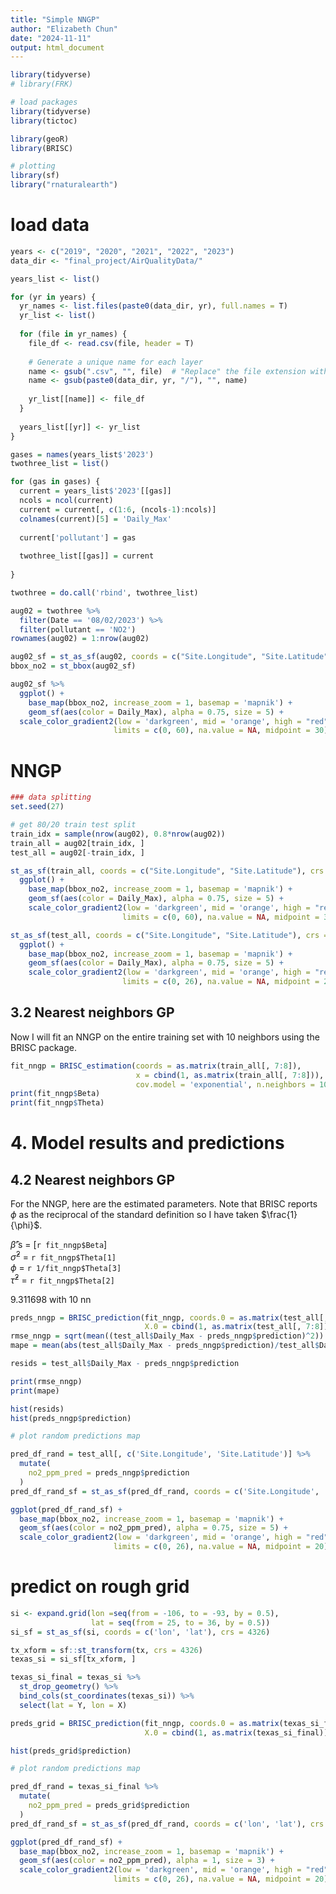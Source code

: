 ```yaml
---
title: "Simple NNGP"
author: "Elizabeth Chun"
date: "2024-11-11"
output: html_document
---
```


```r
library(tidyverse)
# library(FRK)

# load packages
library(tidyverse)
library(tictoc)

library(geoR)
library(BRISC)

# plotting
library(sf)
library("rnaturalearth")
```


# load data

```r
years <- c("2019", "2020", "2021", "2022", "2023")
data_dir <- "final_project/AirQualityData/"

years_list <- list()

for (yr in years) {
  yr_names <- list.files(paste0(data_dir, yr), full.names = T)
  yr_list <- list()
  
  for (file in yr_names) {
    file_df <- read.csv(file, header = T)
    
    # Generate a unique name for each layer
    name <- gsub(".csv", "", file)  # "Replace" the file extension with ""
    name <- gsub(paste0(data_dir, yr, "/"), "", name)
    
    yr_list[[name]] <- file_df
  }
  
  years_list[[yr]] <- yr_list
}
```

```r
gases = names(years_list$'2023')
twothree_list = list()

for (gas in gases) {
  current = years_list$'2023'[[gas]]
  ncols = ncol(current)
  current = current[, c(1:6, (ncols-1):ncols)]
  colnames(current)[5] = 'Daily_Max'
  
  current['pollutant'] = gas
  
  twothree_list[[gas]] = current
  
}

twothree = do.call('rbind', twothree_list)
```

```r
aug02 = twothree %>%
  filter(Date == '08/02/2023') %>%
  filter(pollutant == 'NO2')
rownames(aug02) = 1:nrow(aug02)
```

```r
aug02_sf = st_as_sf(aug02, coords = c("Site.Longitude", "Site.Latitude"), crs = 4326)
bbox_no2 = st_bbox(aug02_sf)

aug02_sf %>%
  ggplot() + 
    base_map(bbox_no2, increase_zoom = 1, basemap = 'mapnik') +
    geom_sf(aes(color = Daily_Max), alpha = 0.75, size = 5) +
  scale_color_gradient2(low = 'darkgreen', mid = 'orange', high = "red", 
                       limits = c(0, 60), na.value = NA, midpoint = 30)
```


# NNGP

```r
### data splitting
set.seed(27)

# get 80/20 train test split
train_idx = sample(nrow(aug02), 0.8*nrow(aug02))
train_all = aug02[train_idx, ]
test_all = aug02[-train_idx, ]
```

```r

st_as_sf(train_all, coords = c("Site.Longitude", "Site.Latitude"), crs = 4326) %>%
  ggplot() + 
    base_map(bbox_no2, increase_zoom = 1, basemap = 'mapnik') +
    geom_sf(aes(color = Daily_Max), alpha = 0.75, size = 5) +
    scale_color_gradient2(low = 'darkgreen', mid = 'orange', high = "red", 
                         limits = c(0, 60), na.value = NA, midpoint = 30)
```

```r

st_as_sf(test_all, coords = c("Site.Longitude", "Site.Latitude"), crs = 4326) %>%
  ggplot() + 
    base_map(bbox_no2, increase_zoom = 1, basemap = 'mapnik') +
    geom_sf(aes(color = Daily_Max), alpha = 0.75, size = 5) +
    scale_color_gradient2(low = 'darkgreen', mid = 'orange', high = "red", 
                         limits = c(0, 26), na.value = NA, midpoint = 20)
```


## 3.2 Nearest neighbors GP

Now I will fit an NNGP on the entire training set with 10 neighbors using the BRISC package.

```r
fit_nngp = BRISC_estimation(coords = as.matrix(train_all[, 7:8]), 
                            x = cbind(1, as.matrix(train_all[, 7:8])), y = train_all$Daily_Max, 
                            cov.model = 'exponential', n.neighbors = 10)
print(fit_nngp$Beta)
print(fit_nngp$Theta)
```



# 4. Model results and predictions

## 4.2 Nearest neighbors GP

For the NNGP, here are the estimated parameters. Note that BRISC reports $\phi$ as the reciprocal of the standard definition so I have taken $\frac{1}{\phi}$.

$\hat{\beta}$'s = [`r fit_nngp$Beta`]  
$\hat{\sigma}^2$ = `r fit_nngp$Theta[1]`  
$\phi$ = `r 1/fit_nngp$Theta[3]`  
$\hat{\tau}^2$ = `r fit_nngp$Theta[2]`    

 9.311698 with 10 nn

```r
preds_nngp = BRISC_prediction(fit_nngp, coords.0 = as.matrix(test_all[, 7:8]), 
                              X.0 = cbind(1, as.matrix(test_all[, 7:8])))
rmse_nngp = sqrt(mean((test_all$Daily_Max - preds_nngp$prediction)^2))
mape = mean(abs(test_all$Daily_Max - preds_nngp$prediction)/test_all$Daily_Max*100)

resids = test_all$Daily_Max - preds_nngp$prediction

print(rmse_nngp)
print(mape)

hist(resids)
hist(preds_nngp$prediction)
```

```r
# plot random predictions map

pred_df_rand = test_all[, c('Site.Longitude', 'Site.Latitude')] %>%
  mutate(
    no2_ppm_pred = preds_nngp$prediction
  ) 
pred_df_rand_sf = st_as_sf(pred_df_rand, coords = c('Site.Longitude', 'Site.Latitude'), crs = 4326)

ggplot(pred_df_rand_sf) + 
  base_map(bbox_no2, increase_zoom = 1, basemap = 'mapnik') +
  geom_sf(aes(color = no2_ppm_pred), alpha = 0.75, size = 5) +
  scale_color_gradient2(low = 'darkgreen', mid = 'orange', high = "red", 
                       limits = c(0, 26), na.value = NA, midpoint = 20)
```

# predict on rough grid

```r
si <- expand.grid(lon =seq(from = -106, to = -93, by = 0.5), 
                  lat = seq(from = 25, to = 36, by = 0.5))
si_sf = st_as_sf(si, coords = c('lon', 'lat'), crs = 4326)

tx_xform = sf::st_transform(tx, crs = 4326)
texas_si = si_sf[tx_xform, ]

texas_si_final = texas_si %>% 
  st_drop_geometry() %>%  
  bind_cols(st_coordinates(texas_si)) %>%
  select(lat = Y, lon = X)
```


```r
preds_grid = BRISC_prediction(fit_nngp, coords.0 = as.matrix(texas_si_final), 
                              X.0 = cbind(1, as.matrix(texas_si_final)))

hist(preds_grid$prediction)
```

```r
# plot random predictions map

pred_df_rand = texas_si_final %>%
  mutate(
    no2_ppm_pred = preds_grid$prediction
  ) 
pred_df_rand_sf = st_as_sf(pred_df_rand, coords = c('lon', 'lat'), crs = 4326)

ggplot(pred_df_rand_sf) + 
  base_map(bbox_no2, increase_zoom = 1, basemap = 'mapnik') +
  geom_sf(aes(color = no2_ppm_pred), alpha = 1, size = 3) +
  scale_color_gradient2(low = 'darkgreen', mid = 'orange', high = "red", 
                       limits = c(0, 26), na.value = NA, midpoint = 20)
```

